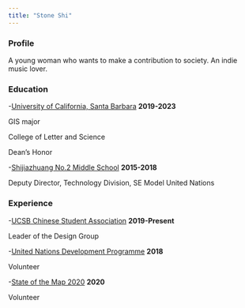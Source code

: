 ```yaml
---
title: "Stone Shi"
---
```


<i class="fas fa-user-ninja fa-2x"></i>

### Profile
A young woman who wants to make a contribution to society. 
An indie music lover. 

<i class="fas fa-user-graduate fa-2x"></i>

### Education
-[University of California, Santa Barbara](https://www.ucsb.edu/) **2019-2023**

 GIS major
 
 College of Letter and Science
 
 Dean's Honor

-[Shijiazhuang No.2 Middle School](http://www.sjzez.com/) **2015-2018**

 Deputy Director, Technology Division, SE Model United Nations

<i class="fas fa-briefcase fa-2x"></i>

### Experience
-[UCSB Chinese Student Association](https://www.facebook.com/csa.ucsb.1) **2019-Present**

 Leader of the Design Group
 
-[United Nations Development Programme](https://www.undp.org/) **2018**

 Volunteer
 
-[State of the Map 2020](https://2020.stateofthemap.org/) **2020**

 Volunteer
 